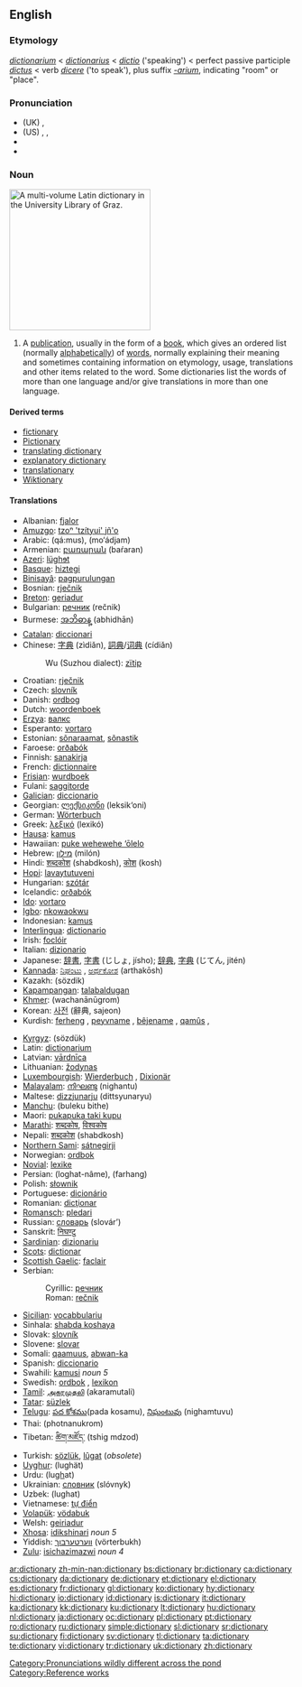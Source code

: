 {{wikipedia}}
==English==

===Etymology===
{{ML.}} ''[[dictionarium]]'' < {{L.}} ''[[dictionarius]]'' < ''[[dictio]]'' ('speaking') < perfect passive participle ''[[dictus]]'' < verb ''[[dicere]]'' ('to speak'), plus suffix ''[[-arium]]'', indicating "room" or "place".

===Pronunciation===
* (UK) {{IPA|/ˈdɪkʃən(ə)ɹi/}}, {{SAMPA|/"dIkS@n(@)ri/}}
* (US) {{enPR|dĭk'shə-nĕr"ē}}, {{IPA|/ˈdɪkʃənˌɛɹi/}}, {{SAMPA|/"dIkS@n%Eri/}}
* {{audio|en-us-dictionary.ogg|Audio (US)}}
* {{audio|en-uk-dictionary.ogg|Audio (UK)}}

===Noun===
[[Image:Latin dictionary.jpg|thumb|250px|A multi-volume Latin dictionary in the [[w:University Library of Graz|University Library of Graz]].]]
{{en-noun|dictionaries}}

# A [[publication]], usually in the form of a [[book]], which gives an ordered list (normally [[alphabetical]]ly) of [[word]]s, normally explaining their meaning and sometimes containing information on etymology, usage, translations and other items related to the word. Some dictionaries list the words of more than one language and/or give translations in more than one language.

{{seeCites}}

====Derived terms====
* [[fictionary]]
* [[Pictionary]]
* [[translating dictionary]]
* [[explanatory dictionary]]
* [[translationary]]
* [[Wiktionary]]

====Translations====
{{trans-top|publication that explains the meanings of an ordered list of words}}
* Albanian: [[fjalor]]
* [[Amuzgo]]: [[tzoⁿ 'tzítyui' jñ'o]]
* Arabic: {{ARchar|[[قاموس]]}} (qá:mus), {{ARchar|[[معجم]]}} (mo‘ádjam)
* Armenian: [[բառարան]] (baŕaran)
* [[Azeri]]: [[lüghɘt]]
* [[Basque]]: [[hiztegi]]
* [[Binisayâ]]: [[pagpurulungan]]
* Bosnian: [[rječnik#Bosnian|rječnik]] {{m}}
* [[Breton]]: [[geriadur]]
* Bulgarian: [[речник]] (rečnik) {{m}}
* Burmese: [[အဘိဓာန္]] (abhidhān)
* [[Catalan]]: [[diccionari]] {{m}}
* Chinese: [[字典]] (zìdiǎn), [[詞典]]/[[词典]] (cídiǎn)
*: Wu (Suzhou dialect): [[zïtip]]
* Croatian: [[rječnik#Croatian|rječnik]] {{m}}
* Czech: [[slovník]] {{m}}
* Danish: [[ordbog]] {{c}}
* Dutch: [[woordenboek]] {{n}}
* [[Erzya]]: [[валкс]]
* Esperanto: [[vortaro]]
* Estonian: [[sõnaraamat]], [[sõnastik]]
* Faroese: [[orðabók]] {{f}}
* Finnish: [[sanakirja]]
* French: [[dictionnaire]] {{m}}
* [[Frisian]]: [[wurdboek]]
* Fulani: [[saggitorde]]
* [[Galician]]: [[diccionario]] {{m}}
* Georgian: [[ლექსიკონი]] (leksik‘oni)
* German: [[Wörterbuch]] {{n}}
* Greek: [[λεξικό]] (lexikó) {{n}}
* [[Hausa]]: [[kamus]]
* Hawaiian: [[puke wehewehe ‘ōlelo]]
* Hebrew: [[מילון]] (milón) {{m}}
* Hindi: [[शब्दकोश]] (shabdkosh), [[कोश]] (kosh)
* [[Hopi]]: [[lavaytutuveni]]
* Hungarian: [[szótár]]
* Icelandic: [[orðabók]] {{f}}
* [[Ido]]: [[vortaro]]
* [[Igbo]]: [[nkowaokwu]]
* Indonesian: [[kamus]]
* [[Interlingua]]: [[dictionario]]
* Irish: [[foclóir]] {{m}}
* Italian: [[dizionario]] {{m}}
* Japanese: [[辞書]], [[字書]] (じしょ, jísho); [[辞典]], [[字典]] (じてん, jitén)
* [[Kannada]]: [[ನಿಘಂಟು]] {{unicode|(nighangṭu)}}, [[ಅರ್ಥಕೋಶ]] (arthakōsh)
* Kazakh: {{RUchar|[[сөздик]]}} (sözdik)
* [[Kapampangan]]: [[talabaldugan]]
* [[Khmer]]: {{KMchar|[[វចនានុក្រម]]}} (wachanānūgrom)
* Korean: [[사전]] (辭典, sajeon)
* Kurdish: [[ferheng]] {{f}}, [[peyvname]] {{f}}, [[bêjename]] {{f}}, [[qamûs]] {{f}}, {{KUchar|[[فه‌رهه‌نگ]]}}
{{trans-mid}}
* [[Kyrgyz]]: {{RUchar|[[сөздүк]]}} (sözdük)
* Latin: [[dictionarium]] {{n}}
* Latvian: [[vārdnīca]] {{f}}
* Lithuanian: [[žodynas]] {{m}}
* [[Luxembourgish]]: [[Wierderbuch]] {{n}}, [[Dixionär]] {{m}}
* [[Malayalam]]: [[നിഘണ്ടു]] (nighantu)
* Maltese: [[dizzjunarju]] (dittsyunaryu)
* [[Manchu]]: (buleku bithe)
* Maori: [[pukapuka taki kupu]]
* [[Marathi]]: [[शब्दकोष]], [[विश्वकोष]]
* Nepali: [[शब्दकोश]] (shabdkosh)
* [[Northern Sami]]: [[sátnegirji]]
* Norwegian: [[ordbok]] {{m|f}}
* [[Novial]]: [[lexike]]
* Persian: {{fa-Arab|[[لغتنامه]]}} (loghat-nâme), {{fa-Arab|[[فرهنگ]]}} (farhang)
* Polish: [[słownik]] {{m}}
* Portuguese: [[dicionário]] {{m}}
* Romanian: [[dicţionar]] {{n}}
* [[Romansch]]: [[pledari]] {{m}}
* Russian: [[словарь]] (slovár’) {{m}}
* Sanskrit: [[निघण्टु]] {{unicode|(nighaṇṭu)}}
* [[Sardinian]]: [[dizionariu]] {{m}}
* [[Scots]]: [[dictionar]]
* [[Scottish Gaelic]]: [[faclair]] {{m}}
* Serbian:
*: Cyrillic: [[речник#Serbian|речник]] {{m}}
*: Roman: [[rečnik#Serbian|rečnik]] {{m}}
* [[Sicilian]]: [[vocabbulariu]] {{m}}
* Sinhala: [[shabda koshaya]]
* Slovak: [[slovník]] {{m}}
* Slovene: [[slovar]] {{m}}
* Somali: [[qaamuus]], [[abwan-ka]]
* Spanish: [[diccionario]] {{m}}
* Swahili: [[kamusi]] ''noun 5''
* Swedish: [[ordbok]] {{c}}, [[lexikon]] {{n}}
* [[Tamil]]: [[அகரமுதலி]] (akaramutali)
* [[Tatar]]: [[süzlek]]
* [[Telugu]]: [[పద కోశము]](pada kosamu), [[నిఘంటువు]] (nighamtuvu)
* Thai: {{THchar|[[พจนานุกรม]]}} (photnanukrom)
* Tibetan: [[ཚིག་མཛོད་]] (tshig mdzod)
* Turkish: [[sözlük]], [[lugat|lûgat]] (''obsolete'')
* [[Uyghur]]: (lughät)
* Urdu: {{ur-Arab|[[لغت]]}} (lu<u>gh</u>at)
* Ukrainian: [[словник]] (slóvnyk) {{m}}
* Uzbek: {{RUchar|[[луғат]]}} (lughat)
* Vietnamese: [[tự điển]]
* [[Volapük]]: [[vödabuk]]
* Welsh: [[geiriadur]]
* [[Xhosa]]: [[idikshinari]] ''noun 5''
* Yiddish: [[ווערטערבוך]] (vörterbukh)
* [[Zulu]]: [[isichazimazwi]] ''noun 4''
{{trans-bottom}}

[[Category:Pronunciations wildly different across the pond]]
[[Category:Reference works]]

[[ar:dictionary]]
[[zh-min-nan:dictionary]]
[[bs:dictionary]]
[[br:dictionary]]
[[ca:dictionary]]
[[cs:dictionary]]
[[da:dictionary]]
[[de:dictionary]]
[[et:dictionary]]
[[el:dictionary]]
[[es:dictionary]]
[[fr:dictionary]]
[[gl:dictionary]]
[[ko:dictionary]]
[[hy:dictionary]]
[[hi:dictionary]]
[[io:dictionary]]
[[id:dictionary]]
[[is:dictionary]]
[[it:dictionary]]
[[ka:dictionary]]
[[kk:dictionary]]
[[ku:dictionary]]
[[lt:dictionary]]
[[hu:dictionary]]
[[nl:dictionary]]
[[ja:dictionary]]
[[oc:dictionary]]
[[pl:dictionary]]
[[pt:dictionary]]
[[ro:dictionary]]
[[ru:dictionary]]
[[simple:dictionary]]
[[sl:dictionary]]
[[sr:dictionary]]
[[su:dictionary]]
[[fi:dictionary]]
[[sv:dictionary]]
[[tl:dictionary]]
[[ta:dictionary]]
[[te:dictionary]]
[[vi:dictionary]]
[[tr:dictionary]]
[[uk:dictionary]]
[[zh:dictionary]]